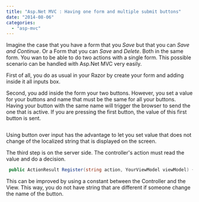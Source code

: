 ```yaml
---
title: "Asp.Net MVC : Having one form and multiple submit buttons"
date: "2014-08-06"
categories: 
  - "asp-mvc"
---
```


Imagine the case that you have a form that you _Save_ but that you can _Save and Continue_. Or a Form that you can _Save_ and _Delete_. Both in the same form. You wan to be able to do two actions with a single form. This possible scenario can be handled with Asp.Net MVC very easily.

First of all, you do as usual in your Razor by create your form and adding inside it all inputs box.

Second, you add inside the form your two buttons. However, you set a value for your buttons and name that must be the same for all your buttons. Having your button with the same name will trigger the browser to send the one that is active. If you are pressing the first button, the value of this first button is sent.


```html  <input type="submit" name="action" value="Save" /> <input type="submit" name="action" value="Save and Continue" /> <!-- OR --> <button type="submit" name="action" value="save">Save</button> <button type="submit" name="action" value="saveAndContinue">Save and Continue</button> 
``` 

Using button over input has the advantage to let you set value that does not change of the localized string that is displayed on the screen.

The third step is on the server side. The controller's action must read the value and do a decision.


```csharp
 public ActionResult Register(string action, YourViewModel viewModel) { if (button == "save") { } //... } 
```

This can be improved by using a constant between the Controller and the View. This way, you do not have string that are different if someone change the name of the button.
